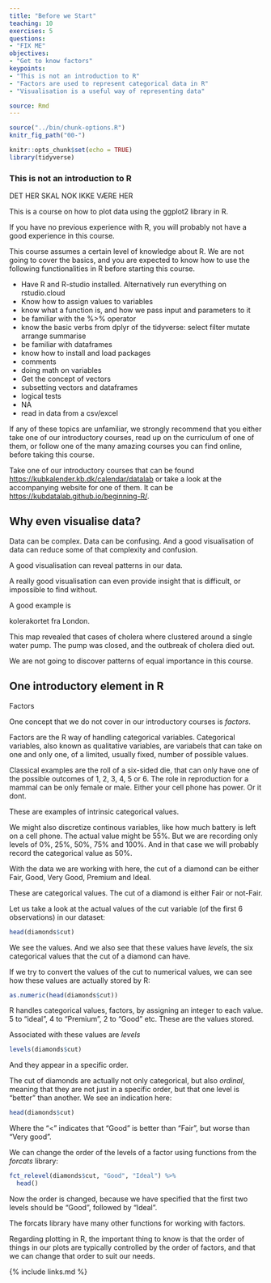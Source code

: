 ```yaml
---
title: "Before we Start"
teaching: 10
exercises: 5
questions:
- "FIX ME"
objectives:
- "Get to know factors"
keypoints:
- "This is not an introduction to R"
- "Factors are used to represent categorical data in R"
- "Visualisation is a useful way of representing data"

source: Rmd
---
```


```r
source("../bin/chunk-options.R")
knitr_fig_path("00-")
```

```r
knitr::opts_chunk$set(echo = TRUE)
library(tidyverse)
```
### This is not an introduction to R

DET HER SKAL NOK IKKE VÆRE HER

This is a course on how to plot data using the ggplot2 library in R.

If you have no previous experience with R, you will probably not have a 
good experience in this course.

This course assumes a certain level of knowledge about R. We are not going to cover the basics, and you are expected to know how to use the following functionalities in R before starting this course.

* Have R and R-studio installed. Alternatively run everything on rstudio.cloud
* Know how to assign values to variables
* know what a function is, and how we pass input and parameters to it
* be familiar with the %>% operator
* know the basic verbs from dplyr of the tidyverse: select filter mutate arrange summarise
* be familiar with dataframes
* know how to install and load packages
* comments 
* doing math on variables 
* Get the concept of vectors 
* subsetting vectors and dataframes 
* logical tests 
* NA 
* read in data from a csv/excel

If any of these topics are unfamiliar, we strongly recommend that you either take one of our introductory courses, read up on the curriculum of one of them, or follow one of the many amazing courses you can find online, before taking this course.

Take one of our introductory courses that can be found
[https://kubkalender.kb.dk/calendar/datalab](here) or take a look at the 
accompanying website for one of them. It can 
be [https://kubdatalab.github.io/beginning-R/](found here).




## Why even visualise data?

Data can be complex. Data can be confusing. And a good visualisation of data
can reduce some of that complexity and confusion.

A good visualisation can reveal patterns in our data.

A really good visualisation can even provide insight that is difficult, or
impossible to find without.

A good example is 

kolerakortet fra London.

This map revealed that cases of cholera where clustered around a single water 
pump. The pump was closed, and the outbreak of cholera died out. 

We are not going to discover patterns of equal importance in this course.




## One introductory element in R

Factors

One concept that we do not cover in our introductory courses is *factors*.

Factors are the R way of handling categorical variables. Categorical variables,
also known as qualitative variables, are variabels that can take on one and only
one, of a limited, usually fixed, number of possible values. 

Classical examples are the roll of a six-sided die, that can only have one of the
possible outcomes of 1, 2, 3, 4, 5 or 6. The role in reproduction for a mammal
can be only female or male. Either your cell phone has power. Or it dont.

These are examples of intrinsic categorical values. 

We might also discretize continous variables, like how much battery is left on a 
cell phone. The actual value might be 55%. But we are recording only levels of 
0%, 25%, 50%, 75% and 100%. And in that case we will probably record the categorical
value as 50%.

With the data we are working with here, the cut of a diamond can be either
Fair, Good, Very Good, Premium and Ideal. 

These are categorical values. The cut of a diamond is either Fair or not-Fair.

Let us take a look at the actual values of the cut variable (of the first 6 
observations) in our dataset:
```r
head(diamonds$cut)
```
We see the values. And we also see that these values have *levels*, the six
categorical values that the cut of a diamond can have.

If we try to convert the values of the cut to numerical values, we can see how 
these values are actually stored by R:

```r
as.numeric(head(diamonds$cut))
```
R handles categorical values, factors, by assigning an integer to each value.
5 to "ideal", 4 to "Premium", 2 to "Good" etc. These are the values stored.

Associated with these values are *levels*

```r
levels(diamonds$cut)
```

And they appear in a specific order. 

The cut of diamonds are actually not only categorical, but also *ordinal*, meaning
that they are not just in a specific order, but that one level is "better" than
another. We see an indication here:

```r
head(diamonds$cut)
```
Where the "<" indicates that "Good" is better than "Fair", but worse than 
"Very good".

We can change the order of the levels of a factor using functions from the 
*forcats* library:

```r
fct_relevel(diamonds$cut, "Good", "Ideal") %>% 
  head()
```
Now the order is changed, because we have specified that the first two levels 
should be "Good", followed by "Ideal".

The forcats library have many other functions for working with factors. 

Regarding plotting in R, the important thing to know is that the order of things
in our plots are typically controlled by the order of factors, and that we can
change that order to suit our needs.




{% include links.md %}